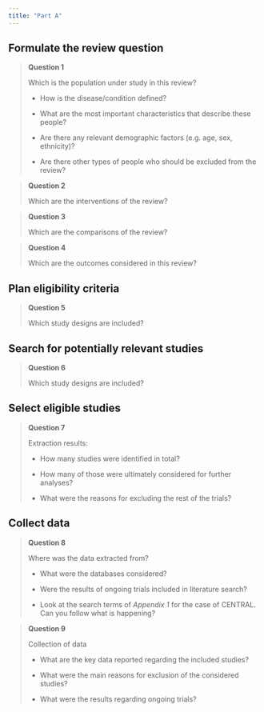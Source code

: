```yaml
---
title: "Part A"
---
```


## Formulate the review question

> **Question 1**
>
> Which is the population under study in this review?
>
> - How is the disease/condition defined?
>
> - What are the most important characteristics that describe these people?
>
> - Are there any relevant demographic factors (e.g. age, sex, ethnicity)?
>
> - Are there other types of people who should be excluded from the review?



> **Question 2**
>
> Which are the interventions of the review?


> **Question 3**
>
> Which are the comparisons of the review?


> **Question 4**
>
> Which are the outcomes considered in this review?



## Plan eligibility criteria


> **Question 5**
>
> Which study designs are included?


## Search for potentially relevant studies


> **Question 6**
>
> Which study designs are included?


## Select eligible studies

> **Question 7**
>
> Extraction results:
>
> - How many studies were identified in total?
>
> - How many of those were ultimately considered for further analyses?
>
> - What were the reasons for excluding the rest of the trials?



## Collect data

> **Question 8**
>
> Where was the data extracted from?
>
> - What were the databases considered?
> 
> - Were the results of ongoing trials included in literature search?
> 
> - Look at the search terms of *Appendix 1* for the case of CENTRAL. Can you
> follow what is happening?



> **Question 9**
>
> Collection of data
>
> - What are the key data reported regarding the included studies?
> 
> - What were the main reasons for exclusion of the considered studies?
>
> - What were the results regarding ongoing trials?
